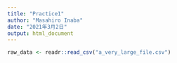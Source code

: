 ---
title: "Practice1"
author: "Masahiro Inaba"
date: "2021年3月2日"
output: html_document
---

```{r raw_data}
raw_data <- readr::read_csv("a_very_large_file.csv")
```


